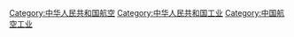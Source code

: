 [[Category:中华人民共和国航空|Category:中华人民共和国航空]]
[[Category:中华人民共和国工业|Category:中华人民共和国工业]]
[[Category:中国航空工业|Category:中国航空工业]]